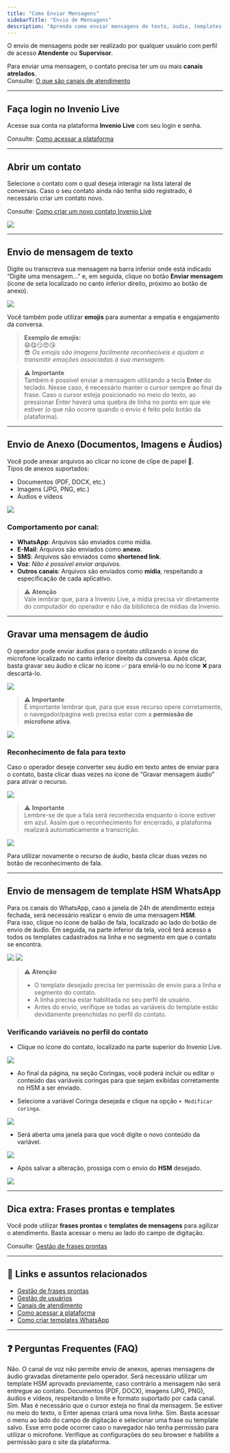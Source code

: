 ```yaml
---
title: "Como Enviar Mensagens"
sidebarTitle: "Envio de Mensagens"
description: "Aprenda como enviar mensagens de texto, áudio, templates HSM e anexos através da plataforma Invenio Live."
---
```


O envio de mensagens pode ser realizado por qualquer usuário com perfil de acesso **Atendente** ou **Supervisor**.

Para enviar uma mensagem, o contato precisa ter um ou mais **canais atrelados**.  
Consulte: [O que são canais de atendimento](https://docs.robbu.global/docs/center/canais-atendimento)

---

## Faça login no Invenio Live

Acesse sua conta na plataforma **Invenio Live** com seu login e senha.  

Consulte: [Como acessar a plataforma](https://docs.robbu.global/docs/live/como-acessar-plataforma)

---

## Abrir um contato

Selecione o contato com o qual deseja interagir na lista lateral de conversas. Caso o seu contato ainda não tenha sido registrado, é necessário criar um contato novo.  

Consulte: [Como criar um novo contato Invenio Live](https://docs.robbu.global/docs/live/criar-contato)

<img src="https://robbublob.blob.core.windows.net/docs/invenio-live/Enviar Mensagem/EnviarMensagensMeucontato.png" />

---

## Envio de mensagem de texto

Digite ou transcreva sua mensagem na barra inferior onde está indicado “Digite uma mensagem...” e, em seguida, clique no botão **Enviar mensagem** (ícone de seta localizado no canto inferior direito, próximo ao botão de anexo).

<img src="https://robbublob.blob.core.windows.net/docs/invenio-live/Enviar Mensagem/enviarmensagem1.png" />

Você também pode utilizar **emojis** para aumentar a empatia e engajamento da conversa.  

> **Exemplo de emojis:**  
> 😄😋😏😍😘  
> 😎 *Os emojis são imagens facilmente reconhecíveis e ajudam a transmitir emoções associadas à sua mensagem.*  

> ⚠️ **Importante**  
> Também é possível enviar a mensagem utilizando a tecla **Enter** do teclado. Nesse caso, é necessário manter o cursor sempre ao final da frase. Caso o cursor esteja posicionado no meio do texto, ao pressionar Enter haverá uma quebra de linha no ponto em que ele estiver (o que não ocorre quando o envio é feito pelo botão da plataforma).

---

## Envio de Anexo (Documentos, Imagens e Áudios)

Você pode anexar arquivos ao clicar no ícone de clipe de papel 📎.  
Tipos de anexos suportados:

- Documentos (PDF, DOCX, etc.)
- Imagens (JPG, PNG, etc.)
- Áudios e vídeos

<img src="https://robbublob.blob.core.windows.net/docs/invenio-live/Enviar Mensagem/enviarMensagemanexo.png" />

### Comportamento por canal:

- **WhatsApp**: Arquivos são enviados como mídia.  
- **E-Mail**: Arquivos são enviados como **anexo**.  
- **SMS**: Arquivos são enviados como **shortened link**.  
- **Voz**: *Não é possível enviar arquivos.*  
- **Outros canais**: Arquivos são enviados como **mídia**, respeitando a especificação de cada aplicativo.  

> ⚠️ **Atenção**  
> Vale lembrar que, para a Invenio Live, a mídia precisa vir diretamente do computador do operador e não da biblioteca de mídias da Invenio.

---

## Gravar uma mensagem de áudio

O operador pode enviar áudios para o contato utilizando o ícone do microfone localizado no canto inferior direito da conversa. Após clicar, basta gravar seu áudio e clicar no ícone ✅ para enviá-lo ou no ícone ❌ para descartá-lo.  

<img src="https://robbublob.blob.core.windows.net/docs/invenio-live/Enviar Mensagem/enviarmensagemReconhecimentoFala3.png" />

> ⚠️ **Importante**  
> É importante lembrar que, para que esse recurso opere corretamente, o navegador/página web precisa estar com a **permissão de microfone ativa**.  

<img src="https://robbublob.blob.core.windows.net/docs/invenio-live/Enviar Mensagem/Enciarmensagempermissaogoogle.png" />

### Reconhecimento de fala para texto

Caso o operador deseje converter seu áudio em texto antes de enviar para o contato, basta clicar duas vezes no ícone de “Gravar mensagem áudio” para ativar o recurso.

<img src="https://robbublob.blob.core.windows.net/docs/invenio-live/Enviar Mensagem/enviarmensagemReconhecimentoFala1.png" />

> ⚠️ **Importante**  
> Lembre-se de que a fala será reconhecida enquanto o ícone estiver em azul. Assim que o reconhecimento for encerrado, a plataforma realizará automaticamente a transcrição.

<img src="https://robbublob.blob.core.windows.net/docs/invenio-live/Enviar Mensagem/enviarmensagemReconhecimentoFala2.png" />

Para utilizar novamente o recurso de áudio, basta clicar duas vezes no botão de reconhecimento de fala.  

---

## Envio de mensagem de template HSM WhatsApp

Para os canais do WhatsApp, caso a janela de 24h de atendimento esteja fechada, será necessário realizar o envio de uma mensagem **HSM**.  
Para isso, clique no ícone de balão de fala, localizado ao lado do botão de envio de áudio. Em seguida, na parte inferior da tela, você terá acesso a todos os templates cadastrados na linha e no segmento em que o contato se encontra.

<img src="https://robbublob.blob.core.windows.net/docs/invenio-live/Enviar Mensagem/EnviarMensagemhsm2.png" />

<img src="https://robbublob.blob.core.windows.net/docs/invenio-live/Enviar Mensagem/EnviamensagemTemplates.png" />

> ⚠️ **Atenção**  
> - O template desejado precisa ter permissão de envio para a linha e segmento do contato.  
> - A linha precisa estar habilitada no seu perfil de usuário.  
> - Antes do envio, verifique se todas as variáveis do template estão devidamente preenchidas no perfil do contato.  

### Verificando variáveis no perfil do contato
- Clique no ícone do contato, localizado na parte superior do Invenio Live.

<img src="https://robbublob.blob.core.windows.net/docs/invenio-live/Enviar Mensagem/EnviarMensagemModificaCoringaPerfil.png" />

- Ao final da página, na seção Coringas, você poderá incluir ou editar o conteúdo das variáveis coringas para que sejam exibidas corretamente no HSM a ser enviado.

- Selecione a variável Coringa desejada e clique na opção `+ Modificar coringa`.

<img src="https://robbublob.blob.core.windows.net/docs/invenio-live/Enviar Mensagem/EnviarMensagemIconeModificarcoringa2.png" />

- Será aberta uma janela para que você digite o novo conteúdo da variável.

<img src="https://robbublob.blob.core.windows.net/docs/invenio-live/Enviar Mensagem/telaCoringamodificado.png" />

- Após salvar a alteração, prossiga com o envio do **HSM** desejado.

<img src="https://robbublob.blob.core.windows.net/docs/invenio-live/Enviar Mensagem/templateEnviado.png" />

---

## Dica extra: Frases prontas e templates

Você pode utilizar **frases prontas** e **templates de mensagens** para agilizar o atendimento. Basta acessar o menu ao lado do campo de digitação.  

Consulte: [Gestão de frases prontas](https://docs.robbu.global/docs/center/gestao-frases-prontas)

---

## 🔗 Links e assuntos relacionados

- [Gestão de frases prontas](https://docs.robbu.global/docs/center/gestao-frases-prontas)  
- [Gestão de usuários](https://docs.robbu.global/docs/center/usuarios)  
- [Canais de atendimento](https://docs.robbu.global/docs/center/canais-atendimento)  
- [Como acessar a plataforma](https://docs.robbu.global/docs/live/como-acessar-plataforma)  
- [Como criar templates WhatsApp](https://docs.robbu.global/docs/center/como-criar-templates-whatsapp)  

---

## ❓ Perguntas Frequentes (FAQ)

<AccordionGroup>
  <Accordion title="Posso enviar arquivos pelo canal de voz?">
    Não. O canal de voz não permite envio de anexos, apenas mensagens de áudio gravadas diretamente pelo operador.
  </Accordion>
  <Accordion title="O que acontece se eu enviar uma mensagem fora da janela de 24h do WhatsApp?">
    Será necessário utilizar um template HSM aprovado previamente, caso contrário a mensagem não será entregue ao contato.
  </Accordion>
  <Accordion title="Quais tipos de arquivo são suportados como anexo?">
    Documentos (PDF, DOCX), imagens (JPG, PNG), áudios e vídeos, respeitando o limite e formato suportado por cada canal.
  </Accordion>
  <Accordion title="Posso usar a tecla Enter para enviar mensagens?">
    Sim. Mas é necessário que o cursor esteja no final da mensagem. Se estiver no meio do texto, o Enter apenas criará uma nova linha.
  </Accordion>
  <Accordion title="É possível reutilizar frases prontas?">
    Sim. Basta acessar o menu ao lado do campo de digitação e selecionar uma frase ou template salvo.
  </Accordion>
  <Accordion title="Por que não consigo enviar um áudio?">
    Esse erro pode ocorrer caso o navegador não tenha permissão para utilizar o microfone.  
    Verifique as configurações do seu browser e habilite a permissão para o site da plataforma.
  </Accordion>
</AccordionGroup>

